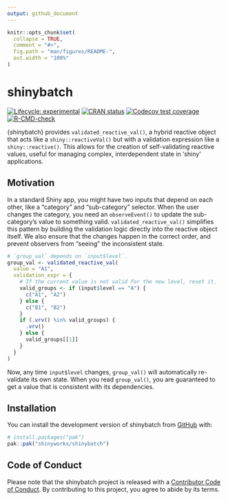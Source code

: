 ```yaml
---
output: github_document
---
```


<!-- README.md is generated from README.Rmd. Please edit that file -->

```r
knitr::opts_chunk$set(
  collapse = TRUE,
  comment = "#>",
  fig.path = "man/figures/README-",
  out.width = "100%"
)
```

# shinybatch

<!-- badges: start -->
[![Lifecycle: experimental](https://img.shields.io/badge/lifecycle-experimental-orange.svg)](https://lifecycle.r-lib.org/articles/stages.html#experimental)
[![CRAN status](https://www.r-pkg.org/badges/version/shinybatch)](https://CRAN.R-project.org/package=shinybatch)
[![Codecov test coverage](https://codecov.io/gh/shinyworks/shinybatch/graph/badge.svg)](https://app.codecov.io/gh/shinyworks/shinybatch)
[![R-CMD-check](https://github.com/shinyworks/shinybatch/actions/workflows/R-CMD-check.yaml/badge.svg)](https://github.com/shinyworks/shinybatch/actions/workflows/R-CMD-check.yaml)
<!-- badges: end -->

{shinybatch} provides `validated_reactive_val()`, a hybrid reactive object that acts like a `shiny::reactiveVal()` but with a validation expression like a `shiny::reactive()`. This allows for the creation of self-validating reactive values, useful for managing complex, interdependent state in 'shiny' applications.

## Motivation

In a standard Shiny app, you might have two inputs that depend on each other, like a "category" and "sub-category" selector. When the user changes the category, you need an `observeEvent()` to update the sub-category's value to something valid. `validated_reactive_val()` simplifies this pattern by building the validation logic directly into the reactive object itself. We also ensure that the changes happen in the correct order, and prevent observers from "seeing" the inconsistent state.

```r
# `group_val` depends on `input$level`.
group_val <- validated_reactive_val(
  value = "A1",
  validation_expr = {
    # If the current value is not valid for the new level, reset it.
    valid_groups <- if (input$level == "A") {
      c("A1", "A2")
    } else {
      c("B1", "B2")
    }
    if (.vrv() %in% valid_groups) {
      .vrv()
    } else {
      valid_groups[[1]]
    }
  }
)
```

Now, any time `input$level` changes, `group_val()` will automatically re-validate its own state. When you read `group_val()`, you are guaranteed to get a value that is consistent with its dependencies.

## Installation

You can install the development version of shinybatch from [GitHub](https://github.com/) with:

``` r
# install.packages("pak")
pak::pak("shinyworks/shinybatch")
```

## Code of Conduct

Please note that the shinybatch project is released with a [Contributor Code of Conduct](https://shinyworks.github.io/shinybatch/CODE_OF_CONDUCT.html). By contributing to this project, you agree to abide by its terms.
